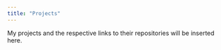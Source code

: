 ```yaml
---
title: "Projects"
---
```


My projects and the respective links to their repositories will be inserted here. 